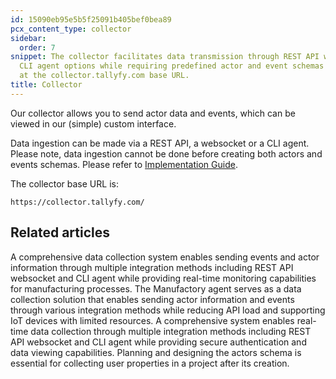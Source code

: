 ```yaml
---
id: 15090eb95e5b5f25091b405bef0bea89
pcx_content_type: collector
sidebar:
  order: 7
snippet: The collector facilitates data transmission through REST API websocket or
  CLI agent options while requiring predefined actor and event schemas for data ingestion
  at the collector.tallyfy.com base URL.
title: Collector
---
```


Our collector allows you to send actor data and events, which can be viewed in our (simple) custom interface.

Data ingestion can be made via a REST API, a websocket or a CLI agent. Please note, data ingestion cannot be done before creating both actors and events schemas. Please refer to [Implementation Guide](/products/manufactory/implementation/).

The collector base URL is:

`https://collector.tallyfy.com/`



<PageTree />


## Related articles
<CardGrid>
<LinkTitleCard header="<b>Collector > Collecting events via the REST API</b>" href="/products/manufactory/collector/rest_api/" > A comprehensive data collection system enables sending events and actor information through multiple integration methods including REST API websocket and CLI agent while providing real-time monitoring capabilities for manufacturing processes. </LinkTitleCard>
<LinkTitleCard header="<b>Collector > Collecting events via our CLI agent</b>" href="/products/manufactory/collector/agent/" > The Manufactory agent serves as a data collection solution that enables sending actor information and events through various integration methods while reducing API load and supporting IoT devices with limited resources. </LinkTitleCard>
<LinkTitleCard header="<b>Collector > Collecting events via websocket</b>" href="/products/manufactory/collector/websocket/" > A comprehensive system enables real-time data collection through multiple integration methods including REST API websocket and CLI agent while providing secure authentication and data viewing capabilities. </LinkTitleCard>
<LinkTitleCard header="<b>Manufactory > Actors</b>" href="/products/manufactory/actors/" > Planning and designing the actors schema is essential for collecting user properties in a project after its creation. </LinkTitleCard>
</CardGrid>